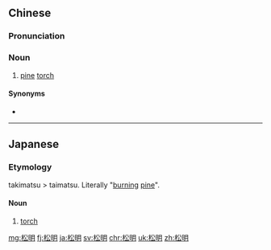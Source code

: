 ==Chinese==
{{zh-forms}}

===Pronunciation===
{{zh-pron
|m=sōngmíng
|c=cung4 ming4
|mn=qz,xm:song-bêng/zz:siông-bêng
|cat=n
}}

===Noun===
{{zh-noun}}

# [[pine]] [[torch]]

====Synonyms====
* {{zh-l|明子}}

----

==Japanese==
{{ja-kanjitab|yomi=irr|sort=たいまつ}}

===Etymology===
takimatsu > taimatsu. Literally "[[焚く|burning]] [[松|pine]]".

====Noun====
{{ja-noun|たいまつ}}

# [[torch]]

[[mg:松明]]
[[fj:松明]]
[[ja:松明]]
[[sv:松明]]
[[chr:松明]]
[[uk:松明]]
[[zh:松明]]